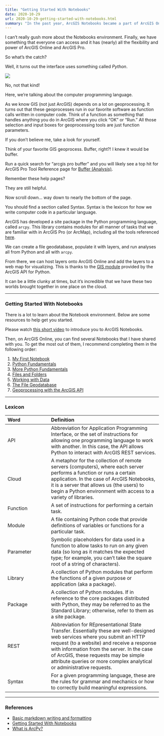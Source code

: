 ```yaml
---
title: "Getting Started With Notebooks"
date: 2020-10-29
url: 2020-10-29-getting-started-with-notebooks.html
summary: "In the past year, ArcGIS Notebooks became a part of ArcGIS Online. This cloud environment gives us the features of AGOL combined with the power of arcpy - the Python interface to ArcGIS Pro's geoprocessing and analysis. So long Windows only troubles and hello platform independent programming. Post includes Python lexicon."
---
```


I can't really gush more about the Notebooks environment.
Finally, we have something that everyone can access and it has (nearly) all the flexibility and power of ArcGIS Online and ArcGIS Pro.

So what's the catch?

Well, it turns out the interface uses something called *Python*.

![](https://upload.wikimedia.org/wikipedia/commons/3/3c/PythonTimoriensisRooij.jpg)

No, not that kind!

Here, we're talking about the computer programming language.

As we know GIS (not just ArcGIS) depends on a lot on geoprocessing.
It turns out that these geoprocesses run in our favorite software as function calls written in computer code.
Think of a function as something that handles anything you do in ArcGIS where you click "OK" or "Run."
All those selection and input boxes for geoprocessing tools are just function parameters.

If you don't believe me, take a look for yourself.

Think of your favorite GIS geoprocess.
Buffer, right?!
I knew it would be buffer.

Run a quick search for "arcgis pro buffer" and you will likely see a top hit for ArcGIS Pro Tool Reference page for [Buffer (Analysis)](https://pro.arcgis.com/en/pro-app/tool-reference/analysis/buffer.htm).

Remember these help pages?

They are still helpful.

Now scroll down... way down to nearly the bottom of the page.

You should find a section called Syntax.
Syntax is the lexicon for how we write computer code in a particular language.

ArcGIS has developed a site package in the Python programming language, called `arcpy`.
This library contains modules for all manner of tasks that we are familiar with in ArcGIS Pro (or ArcMap), including all the tools referenced [here](https://pro.arcgis.com/en/pro-app/tool-reference/main/arcgis-pro-tool-reference.htm).

We can create a file geodatabase, populate it with layers, and run analyses all from Python and all with `arcpy`.

From there, we can host layers onto ArcGIS Online and add the layers to a web map for visualizing.
This is thanks to the [GIS module](https://developers.arcgis.com/python/guide/the-gis-module/) provided by the ArcGIS API for Python.

It can be a little clunky at times, but it's incredible that we have these two worlds brought together in one place on the cloud.

***

### Getting Started With Notebooks
There is a lot to learn about the Notebook environment.
Below are some resources to help get you started.

Please watch [this short video](https://youtu.be/vydDSl0hTn0) to introduce you to ArcGIS Notebooks.

Then, on ArcGIS Online, you can find several Notebooks that I have shared with you.
To get the most out of them, I recommend completing them in the following order:

1. [My First Notebook][nb0]
1. [Python Fundamentals][nb1]
1. [More Python Fundamentals][nb2]
1. [Files and Folders][nb3]
1. [Working with Data][nb4]
1. [The File Geodatabase][nb5]
1. [Geoprocessing with the ArcGIS API][nb6]

[nb0]: https://wm-gis.maps.arcgis.com/home/item.html?id=c8cc47cf8c0f4f5aadcff34aed8b48b3
[nb1]: https://wm-gis.maps.arcgis.com/home/item.html?id=0be90664f6e345709832b6cc60361bff
[nb2]: https://wm-gis.maps.arcgis.com/home/item.html?id=6ae79225677547978e5e86eef75cd39d
[nb3]: https://wm-gis.maps.arcgis.com/home/item.html?id=67d191b2a0a94b6ebe6cc7f1aec50c48
[nb4]: https://wm-gis.maps.arcgis.com/home/item.html?id=367fcabcb8da4dac9851b7e80c246706
[nb5]: https://wm-gis.maps.arcgis.com/home/item.html?id=31b93985ce284cb1876c8483cab78366
[nb6]: https://wm-gis.maps.arcgis.com/home/item.html?id=0c4825b7e0f04fa6afba2b108eb338a4#overview

***

### Lexicon

| Word | Definition |
| :--- | :--------- |
| API | Abbreviation for Application Programming Interface, or the set of instructions for allowing one programming language to work with another. In this case, the API allows Python to interact with ArcGIS REST services. |
| Cloud | A metaphor for the collection of remote servers (computers), where each server performs a function or runs a certain application. In the case of ArcGIS Notebooks, it is a server that allows us (the users) to begin a Python environment with access to a variety of libraries. |
| Function | A set of instructions for performing a certain task. |
| Module | A file containing Python code that provide definitions of variables or functions for a particular task.  |
| Parameter | Symbolic placeholders for data used in a function to allow tasks to run on any given data (so long as it matches the expected type; for example, you can't take the square root of a string of characters). |
| Library | A collection of Python modules that perform the functions of a given purpose or application (aka a package).  |
| Package | A collection of Python modules. If in reference to the core packages distributed with Python, they may be referred to as the Standard Library; otherwise, refer to them as a site package. |
| REST | Abbreviation for REpresentational State Transfer. Essentially these are well-designed web services where you submit an HTTP request (to a website) and receive a response with information from the server. In the case of ArcGIS, these requests may be simple attribute queries or more complex analytical or administrative requests. |
| Syntax | For a given programming language, these are the rules for grammar and mechanics or how to correctly build meaningful expressions. |

***

### References
* [Basic markdown writing and formatting](https://docs.github.com/en/github/writing-on-github/basic-writing-and-formatting-syntax)
* [Getting Started With Notebooks](https://doc.arcgis.com/en/arcgis-online/get-started/components-of-the-notebook-editor.htm)
* [What is ArcPy?](https://pro.arcgis.com/en/pro-app/arcpy/get-started/what-is-arcpy-.htm)
